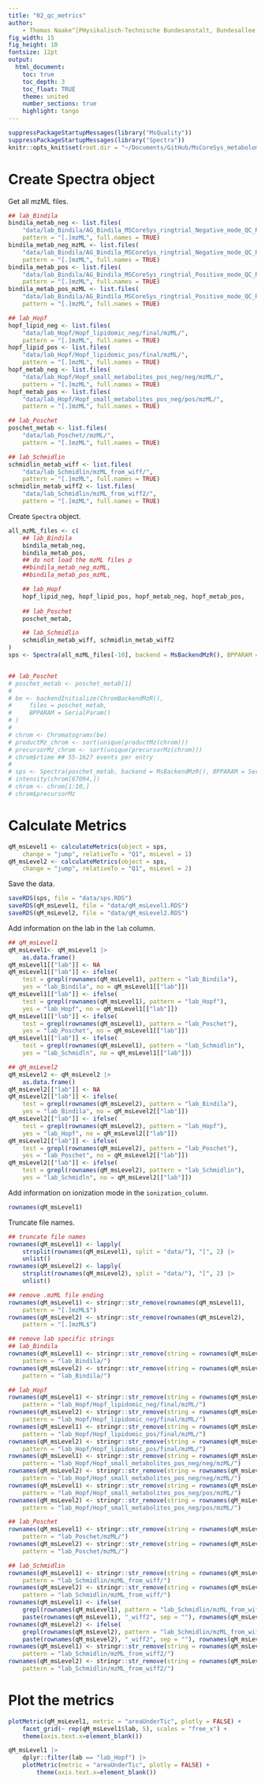 ```yaml
---
title: "02_qc_metrics"
author:
    - Thomas Naake^[PHysikalisch-Technische Bundesanstalt, Bundesallee 100, 38116 Braunschweig, Germany]
fig_width: 15
fig_height: 10
fontsize: 12pt
output:
  html_document:
    toc: true
    toc_depth: 3
    toc_float: TRUE
    theme: united
    number_sections: true
    highlight: tango
---
```


```r
suppressPackageStartupMessages(library("MsQuality"))
suppressPackageStartupMessages(library("Spectra"))
knitr::opts_knit$set(root.dir = "~/Documents/GitHub/MsCoreSys_metabolomics_ringtrial")
```

# Create Spectra object

Get all mzML files.
```r
## lab_Bindila
bindila_metab_neg <- list.files(
    "data/lab_Bindila/AG_Bindila_MSCoreSys_ringtrial_Negative_mode_QC_Raw_file_280425/mzML/",
    pattern = "[.]mzML", full.names = TRUE)
bindila_metab_neg_mzML <- list.files(
    "data/lab_Bindila/AG_Bindila_MSCoreSys_ringtrial_Negative_mode_QC_Raw_files_mzML/",
    pattern = "[.]mzML", full.names = TRUE)
bindila_metab_pos <- list.files(
    "data/lab_Bindila/AG_Bindila_MSCoreSys_ringtrial_Positive_mode_QC_Raw_file_280425/mzML/",
    pattern = "[.]mzML", full.names = TRUE)
bindila_metab_pos_mzML <- list.files(
    "data/lab_Bindila/AG_Bindila_MSCoreSys_ringtrial_Positive_mode_QC_Raw_files_mzML/",
    pattern = "[.]mzML", full.names = TRUE)

## lab_Hopf
hopf_lipid_neg <- list.files(
    "data/lab_Hopf/Hopf_lipidomic_neg/final/mzML/",
    pattern = "[.]mzML", full.names = TRUE)
hopf_lipid_pos <- list.files(
    "data/lab_Hopf/Hopf_lipidomic_pos/final/mzML/",
    pattern = "[.]mzML", full.names = TRUE)
hopf_metab_neg <- list.files(
    "data/lab_Hopf/Hopf_small_metabolites_pos_neg/neg/mzML/",
    pattern = "[.]mzML", full.names = TRUE)
hopf_metab_pos <- list.files(
    "data/lab_Hopf/Hopf_small_metabolites_pos_neg/pos/mzML/",
    pattern = "[.]mzML", full.names = TRUE)

## lab_Poschet
poschet_metab <- list.files(
    "data/lab_Poschet//mzML/",
    pattern = "[.]mzML", full.names = TRUE)

## lab_Schmidlin
schmidlin_metab_wiff <- list.files(
    "data/lab_Schmidlin/mzML_from_wiff/",
    pattern = "[.]mzML", full.names = TRUE)
schmidlin_metab_wiff2 <- list.files(
    "data/lab_Schmidlin/mzML_from_wiff2/",
    pattern = "[.]mzML", full.names = TRUE)
```

Create `Spectra` object.

```r
all_mzML_files <- c(
    ## lab_Bindila
    bindila_metab_neg, 
    bindila_metab_pos, 
    ## do not load the mzML files p
    ##bindila_metab_neg_mzML, 
    ##bindila_metab_pos_mzML,

    ## lab_Hopf
    hopf_lipid_neg, hopf_lipid_pos, hopf_metab_neg, hopf_metab_pos,
    
    ## lab_Poschet
    poschet_metab,

    ## lab_Schmidlin
    schmidlin_metab_wiff, schmidlin_metab_wiff2
)
sps <- Spectra(all_mzML_files[-10], backend = MsBackendMzR(), BPPARAM = SerialParam())


## lab_Poschet
# poschet_metab <- poschet_metab[1]
# 
# be <- backendInitialize(ChromBackendMzR(),
#     files = poschet_metab,
#     BPPARAM = SerialParam()
# )
# 
# chrom <- Chromatograms(be)
# productMz_chrom <- sort(unique(productMz(chrom)))
# precursorMz_chrom <- sort(unique(precursorMz(chrom)))
# chrom$rtime ## 55-1627 events per entry
# 
# sps <- Spectra(poschet_metab, backend = MsBackendMzR(), BPPARAM = SerialParam())
# intensity(chrom[67094,])
# chrom <- chrom[1:10,]
# chrom$precursorMz
```

# Calculate Metrics

```r
qM_msLevel1 <- calculateMetrics(object = sps, 
    change = "jump", relativeTo = "Q1", msLevel = 1)
qM_msLevel2 <- calculateMetrics(object = sps, 
    change = "jump", relativeTo = "Q1", msLevel = 2)
``` 

Save the data.

```r
saveRDS(sps, file = "data/sps.RDS")
saveRDS(qM_msLevel1, file = "data/qM_msLevel1.RDS")
saveRDS(qM_msLevel2, file = "data/qM_msLevel2.RDS")

```

Add information on the lab in the `lab` column.

```r
## qM_msLevel1
qM_msLevel1<- qM_msLevel1 |>
    as.data.frame()
qM_msLevel1[["lab"]] <- NA
qM_msLevel1[["lab"]] <- ifelse(
    test = grepl(rownames(qM_msLevel1), pattern = "lab_Bindila"), 
    yes = "lab_Bindila", no = qM_msLevel1[["lab"]])
qM_msLevel1[["lab"]] <- ifelse(
    test = grepl(rownames(qM_msLevel1), pattern = "lab_Hopf"), 
    yes = "lab_Hopf", no = qM_msLevel1[["lab"]])
qM_msLevel1[["lab"]] <- ifelse(
    test = grepl(rownames(qM_msLevel1), pattern = "lab_Poschet"), 
    yes = "lab_Poschet", no = qM_msLevel1[["lab"]])
qM_msLevel1[["lab"]] <- ifelse(
    test = grepl(rownames(qM_msLevel1), pattern = "lab_Schmidlin"), 
    yes = "lab_Schmidln", no = qM_msLevel1[["lab"]])

## qM_msLevel2
qM_msLevel2 <- qM_msLevel2 |>
    as.data.frame()
qM_msLevel2[["lab"]] <- NA
qM_msLevel2[["lab"]] <- ifelse(
    test = grepl(rownames(qM_msLevel2), pattern = "lab_Bindila"), 
    yes = "lab_Bindila", no = qM_msLevel2[["lab"]])
qM_msLevel2[["lab"]] <- ifelse(
    test = grepl(rownames(qM_msLevel2), pattern = "lab_Hopf"), 
    yes = "lab_Hopf", no = qM_msLevel2[["lab"]])
qM_msLevel2[["lab"]] <- ifelse(
    test = grepl(rownames(qM_msLevel2), pattern = "lab_Poschet"), 
    yes = "lab_Poschet", no = qM_msLevel2[["lab"]])
qM_msLevel2[["lab"]] <- ifelse(
    test = grepl(rownames(qM_msLevel2), pattern = "lab_Schmidlin"), 
    yes = "lab_Schmidln", no = qM_msLevel2[["lab"]])
```

Add information on ionization mode in the `ionization_column`.

```r
rownames(qM_msLevel1)

``` 

Truncate file names.

```r
## truncate file names
rownames(qM_msLevel1) <- lapply(
    strsplit(rownames(qM_msLevel1), split = "data/"), "[", 2) |>
    unlist()
rownames(qM_msLevel2) <- lapply(
    strsplit(rownames(qM_msLevel2), split = "data/"), "[", 2) |>
    unlist()

## remove .mzML file ending
rownames(qM_msLevel1) <- stringr::str_remove(rownames(qM_msLevel1), 
    pattern = "[.]mzML$")
rownames(qM_msLevel2) <- stringr::str_remove(rownames(qM_msLevel2), 
    pattern = "[.]mzML$")

## remove lab specific strings
## lab_Bindila
rownames(qM_msLevel1) <- stringr::str_remove(string = rownames(qM_msLevel1), 
    pattern = "lab_Bindila/")
rownames(qM_msLevel2) <- stringr::str_remove(string = rownames(qM_msLevel2), 
    pattern = "lab_Bindila/")

## lab_Hopf
rownames(qM_msLevel1) <- stringr::str_remove(string = rownames(qM_msLevel1), 
    pattern = "lab_Hopf/Hopf_lipidomic_neg/final/mzML/")
rownames(qM_msLevel2) <- stringr::str_remove(string = rownames(qM_msLevel2), 
    pattern = "lab_Hopf/Hopf_lipidomic_neg/final/mzML/")
rownames(qM_msLevel1) <- stringr::str_remove(string = rownames(qM_msLevel1), 
    pattern = "lab_Hopf/Hopf_lipidomic_pos/final/mzML/")
rownames(qM_msLevel2) <- stringr::str_remove(string = rownames(qM_msLevel2), 
    pattern = "lab_Hopf/Hopf_lipidomic_pos/final/mzML/")
rownames(qM_msLevel1) <- stringr::str_remove(string = rownames(qM_msLevel1), 
    pattern = "lab_Hopf/Hopf_small_metabolites_pos_neg/neg/mzML/")
rownames(qM_msLevel2) <- stringr::str_remove(string = rownames(qM_msLevel2), 
    pattern = "lab_Hopf/Hopf_small_metabolites_pos_neg/neg/mzML/")
rownames(qM_msLevel1) <- stringr::str_remove(string = rownames(qM_msLevel1), 
    pattern = "lab_Hopf/Hopf_small_metabolites_pos_neg/pos/mzML/")
rownames(qM_msLevel2) <- stringr::str_remove(string = rownames(qM_msLevel2), 
    pattern = "lab_Hopf/Hopf_small_metabolites_pos_neg/pos/mzML/")

## lab_Poschet
rownames(qM_msLevel1) <- stringr::str_remove(string = rownames(qM_msLevel1), 
    pattern = "lab_Poschet/mzML/")
rownames(qM_msLevel2) <- stringr::str_remove(string = rownames(qM_msLevel2), 
    pattern = "lab_Poschet/mzML/")

## lab_Schmidlin
rownames(qM_msLevel1) <- stringr::str_remove(string = rownames(qM_msLevel1), 
    pattern = "lab_Schmidlin/mzML_from_wiff/")
rownames(qM_msLevel2) <- stringr::str_remove(string = rownames(qM_msLevel2), 
    pattern = "lab_Schmidlin/mzML_from_wiff/")
rownames(qM_msLevel1) <- ifelse(
    grepl(rownames(qM_msLevel1), pattern = "lab_Schmidlin/mzML_from_wiff2"),
    paste(rownames(qM_msLevel1), "_wiff2", sep = ""), rownames(qM_msLevel1))
rownames(qM_msLevel2) <- ifelse(
    grepl(rownames(qM_msLevel2), pattern = "lab_Schmidlin/mzML_from_wiff2"),
    paste(rownames(qM_msLevel2), "_wiff2", sep = ""), rownames(qM_msLevel2))
rownames(qM_msLevel1) <- stringr::str_remove(string = rownames(qM_msLevel1), 
    pattern = "lab_Schmidlin/mzML_from_wiff2/")
rownames(qM_msLevel2) <- stringr::str_remove(string = rownames(qM_msLevel2), 
    pattern = "lab_Schmidlin/mzML_from_wiff2/")
```

# Plot the metrics

```r
plotMetric(qM_msLevel1, metric = "areaUnderTic", plotly = FALSE) +
    facet_grid(~ rep(qM_msLevel1$lab, 5), scales = "free_x") + 
    theme(axis.text.x=element_blank())

qM_msLevel1 |>
    dplyr::filter(lab == "lab_Hopf") |>
    plotMetric(metric = "areaUnderTic", plotly = FALSE) +
        theme(axis.text.x=element_blank())

``` 


